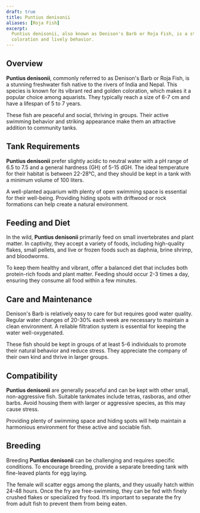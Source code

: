 ```yaml
---
draft: true
title: Puntius denisonii
aliases: [Roja Fish]
excerpt:
  Puntius denisonii, also known as Denison's Barb or Roja Fish, is a striking freshwater fish known for its vibrant
  coloration and lively behavior.
---
```


## Overview

**Puntius denisonii**, commonly referred to as Denison's Barb or Roja Fish, is a stunning freshwater fish native to the
rivers of India and Nepal. This species is known for its vibrant red and golden coloration, which makes it a popular
choice among aquarists. They typically reach a size of 6-7 cm and have a lifespan of 5 to 7 years.

These fish are peaceful and social, thriving in groups. Their active swimming behavior and striking appearance make them
an attractive addition to community tanks.

## Tank Requirements

**Puntius denisonii** prefer slightly acidic to neutral water with a pH range of 6.5 to 7.5 and a general hardness (GH)
of 5-15 dGH. The ideal temperature for their habitat is between 22-28°C, and they should be kept in a tank with a
minimum volume of 100 liters.

A well-planted aquarium with plenty of open swimming space is essential for their well-being. Providing hiding spots
with driftwood or rock formations can help create a natural environment.

## Feeding and Diet

In the wild, **Puntius denisonii** primarily feed on small invertebrates and plant matter. In captivity, they accept a
variety of foods, including high-quality flakes, small pellets, and live or frozen foods such as daphnia, brine shrimp,
and bloodworms.

To keep them healthy and vibrant, offer a balanced diet that includes both protein-rich foods and plant matter. Feeding
should occur 2-3 times a day, ensuring they consume all food within a few minutes.

## Care and Maintenance

Denison's Barb is relatively easy to care for but requires good water quality. Regular water changes of 20-30% each week
are necessary to maintain a clean environment. A reliable filtration system is essential for keeping the water
well-oxygenated.

These fish should be kept in groups of at least 5-6 individuals to promote their natural behavior and reduce stress.
They appreciate the company of their own kind and thrive in larger groups.

## Compatibility

**Puntius denisonii** are generally peaceful and can be kept with other small, non-aggressive fish. Suitable tankmates
include tetras, rasboras, and other barbs. Avoid housing them with larger or aggressive species, as this may cause
stress.

Providing plenty of swimming space and hiding spots will help maintain a harmonious environment for these active and
sociable fish.

## Breeding

Breeding **Puntius denisonii** can be challenging and requires specific conditions. To encourage breeding, provide a
separate breeding tank with fine-leaved plants for egg laying.

The female will scatter eggs among the plants, and they usually hatch within 24-48 hours. Once the fry are
free-swimming, they can be fed with finely crushed flakes or specialized fry food. It’s important to separate the fry
from adult fish to prevent them from being eaten.
